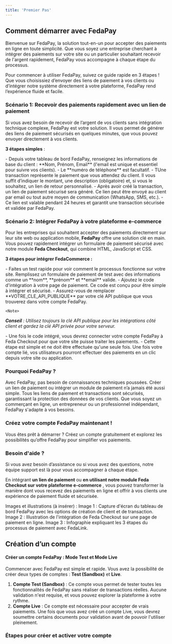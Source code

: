```yaml
---
title: 'Premier Pas'
---
```


## Comment démarrer avec FedaPay

Bienvenue sur FedaPay, la solution tout-en-un pour accepter des paiements en ligne en toute simplicité. Que vous soyez une entreprise cherchant à intégrer des paiements sur votre site ou un particulier souhaitant recevoir de l'argent rapidement, FedaPay vous accompagne à chaque étape du processus.

Pour commencer à utiliser FedaPay, suivez ce guide rapide en 3 étapes ! Que vous choisissiez d’envoyer des liens de paiement à vos clients ou d’intégrer notre système directement à votre plateforme, FedaPay rend l’expérience fluide et facile.

### Scénario 1: Recevoir des paiements rapidement avec un lien de paiement

Si vous avez besoin de recevoir de l’argent de vos clients sans intégration technique complexe, FedaPay est votre solution. Il vous permet de générer des liens de paiement sécurisés en quelques minutes, que vous pouvez envoyer directement à vos clients.

**3 étapes simples** :

<Steps>
  <Step title="Créer un client">
    - Depuis votre tableau de bord FedaPay, renseignez les informations de base du client : **Nom, Prénom, Email** (l'email est unique et essentiel pour suivre vos clients).
    - Le **numéro de téléphone** est facultatif.
  </Step>
  <Step title="Créer une transaction">
    - TUne transaction représente le paiement que vous attendez du client. Il vous suffit d’indiquer le montant, une description (obligatoire) et, si vous le souhaitez, un lien de retour personnalisé.

  </Step>
  <Step title=" Générer un lien de paiement">
    - Après avoir créé la transaction, un lien de paiement sécurisé sera généré. Ce lien peut être envoyé au client par email ou tout autre moyen de communication (WhatsApp, SMS, etc.).
    - Ce lien est valable pendant 24 heures et garantit une transaction sécurisée et validée par FedaPay.

  </Step>
</Steps>


### Scénario 2: Intégrer FedaPay à votre plateforme e-commerce

Pour les entreprises qui souhaitent accepter des paiements directement sur leur site web ou application mobile, **FedaPay** offre une solution clé en main. Vous pouvez rapidement intégrer un formulaire de paiement sécurisé avec notre module **Feda Checkout**, qui combine HTML, JavaScript et CSS.

**3 étapes pour intégrer FedaCommerce :**

<Steps>
  <Step title="Tester Feda Checkout">
    - Faites un test rapide pour voir comment le processus fonctionne sur votre site. Remplissez un formulaire de paiement de test avec des informations comme un **nom**, **prénom** et **email** valide.
  </Step>

  <Step title="Ajout d’un bouton de test ici pour une meilleure expérience utilisateur.">
  </Step>

  <Step title="Intégrer le code de paiement">
    - Ajoutez le code d'intégration à votre page de paiement. Ce code est conçu pour être simple à intégrer et sécurisé.
    - Assurez-vous de remplacer **VOTRE_CLE_API_PUBLIQUE** par votre clé API publique que vous trouverez dans votre compte FedaPay.

    <Note>
  _**Conseil** : Utilisez toujours la clé API publique pour les intégrations côté client et gardez la clé API privée pour votre serveur._
  </Note>

  </Step>

  <Step title="Connecter votre compte à Feda Checkout">
    - Une fois le code intégré, vous devrez connecter votre compte FedaPay à Feda Checkout pour que votre site puisse traiter les paiements.
    - Cette étape est simple et ne doit être effectuée qu'une seule fois. Une fois votre compte lié, vos utilisateurs pourront effectuer des paiements en un clic depuis votre site ou application.

  </Step>
</Steps>

### Pourquoi FedaPay ?

<AccordionGroup>
  <Accordion title="Simplicité">
     Avec FedaPay, pas besoin de connaissances techniques poussées. Créer un lien de paiement ou intégrer un module de paiement n’a jamais été aussi simple.
  </Accordion>

  <Accordion title="Sécurité">
     Tous les liens de paiement et transactions sont sécurisés, garantissant la protection des données de vos clients.
  </Accordion>

  <Accordion title="Flexibilité">
    Que vous soyez un commerçant en ligne, un entrepreneur ou un professionnel indépendant, FedaPay s'adapte à vos besoins.
  </Accordion>
</AccordionGroup>

### Créez votre compte FedaPay maintenant !

Vous êtes prêt à démarrer ? Créez un compte gratuitement et explorez les possibilités qu’offre FedaPay pour simplifier vos paiements.

<CardGroup>
  <Card
    title="Créer un compte Test"
    href="https://sandbox.fedapay.com/register"
  ></Card>
  <Card
    title="Créer un compte Live"
    href="https://live.fedapay.com/register"
  ></Card>
</CardGroup>

### Besoin d'aide ?

Si vous avez besoin d’assistance ou si vous avez des questions, notre équipe support est là pour vous accompagner à chaque étape.

En intégrant **un lien de paiement** ou **en utilisant notre module Feda Checkout sur votre plateforme e-commerce** , vous pouvez transformer la manière dont vous recevez des paiements en ligne et offrir à vos clients une expérience de paiement fluide et sécurisée.



Images et illustrations (à insérer) :
Image 1 : Capture d'écran du tableau de bord FedaPay avec les options de création de client et de transaction.
Image 2 : Illustration de l'intégration de Feda Checkout sur une page de paiement en ligne.
Image 3 : Infographie expliquant les 3 étapes du processus de paiement avec FedaLink.


## Création d’un compte

#### Créer un compte FedaPay : Mode Test et Mode Live

Commencer avec FedaPay est simple et rapide. Vous avez la possibilité de créer deux types de comptes : **Test (Sandbox)** et **Live**.

1. **Compte Test (Sandbox)** : Ce compte vous permet de tester toutes les fonctionnalités de FedaPay sans réaliser de transactions réelles. Aucune validation n'est requise, et vous pouvez explorer la plateforme à votre rythme.
2. **Compte Live** : Ce compte est nécessaire pour accepter de vrais paiements. Une fois que vous avez créé un compte Live, vous devrez soumettre certains documents pour validation avant de pouvoir l'utiliser pleinement.

### Étapes pour créer et activer votre compte

